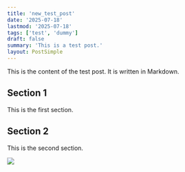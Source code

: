 ```yaml
---
title: 'new_test_post'
date: '2025-07-18'
lastmod: '2025-07-18'
tags: ['test', 'dummy']
draft: false
summary: 'This is a test post.'
layout: PostSimple
---
```


This is the content of the test post. It is written in Markdown.

## Section 1

This is the first section.

## Section 2

This is the second section.

![](/static/images/two-app/1.png)